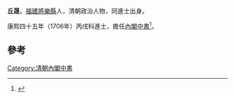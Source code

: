 '''丘晟'''，[[福建|福建]][[將樂縣|將樂縣]]人，清朝政治人物，同進士出身。

康熙四十五年（1706年）丙戌科進士，擔任[[內閣中書|內閣中書]]<ref>{{cite news|title=福建三明市志-第一节　历代进士(已知)名表|author=福建省地方志编纂委员会|url=http://www.fjsq.gov.cn/showtext.asp?ToBook=3147&index=3580|accessdate=2013-08-31|newspaper=福建省地方志编纂委员会|archive-url=https://web.archive.org/web/20131002173013/http://www.fjsq.gov.cn/showtext.asp?ToBook=3147&index=3580|archive-date=2013-10-02|dead-url=yes}}</ref>。

==參考==
{{reflist}}
{{清朝人物小作品}}
{{康熙四十五年丙戌科殿試金榜}}
{{DEFAULTSORT:Qiu丘}}
[[Category:清朝內閣中書|Category:清朝內閣中書]]